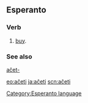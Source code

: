 ==Esperanto==
===Verb===
# [[buy]].

===See also===
[[aĉet-]]

{{Universala Vortaro}}
[[Category:Esperanto language]]

[[eo:aĉeti]]
[[ja:aĉeti]]
[[scn:aĉeti]]